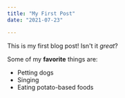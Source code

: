 ```yaml
---
title: "My First Post"
date: "2021-07-23"

---
```


This is my first blog post! Isn't it *great*?

Some of my **favorite** things are:

* Petting dogs
* Singing
* Eating potato-based foods